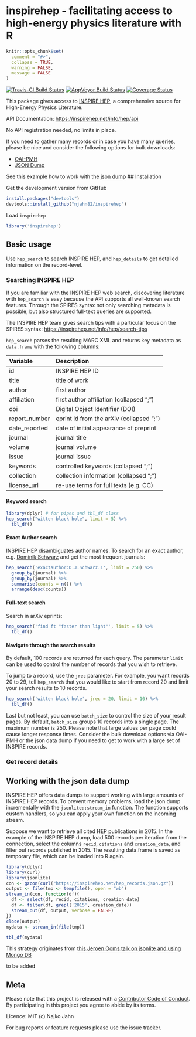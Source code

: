 
# inspirehep - facilitating access to high-energy physics literature with R

```r
knitr::opts_chunk$set(
  comment = "#>",
  collapse = TRUE,
  warning = FALSE,
  message = FALSE
)
```

[![Travis-CI Build Status](https://travis-ci.org/njahn82/inspirehep.svg?branch=master)](https://travis-ci.org/njahn82/inspirehep)
[![AppVeyor Build Status](https://ci.appveyor.com/api/projects/status/github/njahn82/inspirehep?branch=master&svg=true)](https://ci.appveyor.com/project/njahn82/inspirehep)
[![Coverage Status](https://img.shields.io/codecov/c/github/njahn82/inspirehep/master.svg)](https://codecov.io/github/njahn82/inspirehep?branch=master)

This package gives access to [INSPIRE HEP](https://inspirehep.net/), a 
comprehensive source for High-Energy Physics Literature. 

API Documentation: <https://inspirehep.net/info/hep/api>

No API registration needed, no limits in place.

If you need to gather many records or in case you have many queries, please be
nice and consider the following options for bulk downloads:

- [OAI-PMH](https://inspirehep.net/oai2d?verb=Identify)
- [JSON Dump](https://inspirehep.net/hep_records.json.gz)

See this example how to work with the [json dump](#datadump)
## Installation

Get the development version from GitHub

```r
install.packages("devtools")
devtools::install_github("njahn82/inspirehep")
```

Load `inspirehep`

```r
library('inspirehep')
```

## Basic usage

Use  `hep_search` to search INSPIRE HEP, and `hep_details` to get detailed
information on the record-level.

### Searching INSPIRE HEP

If you are familiar with the INSPIRE HEP web search, discovering literature
with `hep_search` is easy because the API supports all well-known search
features. Through the SPIRES syntax not only searching metadata is possible,
but also structured full-text queries are supported.

The INSPIRE HEP team gives search tips with a particular focus on the SPIRES
syntax: <https://inspirehep.net/info/hep/search-tips>

`hep_search` parses the resulting MARC XML and returns key metadata as 
`data.frame` with the following columns:


| Variable        | Description
|:----------------|:-----------------------------------------|
|id               |INSPIRE HEP ID                            |
|title            |title of work                             |
|author           |first author                              |
|affiliation      |first author affiliation (collapsed ";")  |
|doi              |Digital Object Identifier (DOI)           |
|report_number    |eprint id from the arXiv (collapsed ";")  |
|date_reported    |date of initial appearance of preprint    |
|journal          |journal title                             |
|volume           |journal volume                            |
|issue            |journal issue                             |
|keywords         |controlled keywords (collapsed ";")       |
|collection       |collection information (collapsed ";")    |
|license_url      |re-use terms for full texts (e.g. CC)     |


#### Keyword search

```r
library(dplyr) # for pipes and tbl_df class
hep_search("witten black hole", limit = 5) %>%
  tbl_df()
```

#### Exact Author search

INSPIRE HEP disambiguates author names. To search for an exact author, e.g.
[Dominik Schwarz](http://inspirehep.net/author/profile/D.J.Schwarz.1) and get
the most frequent journals:

```r
hep_search('exactauthor:D.J.Schwarz.1', limit = 250) %>%
  group_by(journal) %>% 
  group_by(journal) %>% 
  summarise(counts = n()) %>% 
  arrange(desc(counts))
```

#### Full-text search

Search in arXiv eprints:

```r
hep_search('find ft "faster than light"', limit = 5) %>%
  tbl_df()
```

#### Navigate through the search results

By default, 100 records are returned for each query. The parameter `limit` can
be used to control the number of records that you wish to retrieve.

To jump to a record, use the `jrec` parameter. For example, you want records 20 
to 29, tell `hep_search` that you would like to start from record 20 and limit 
your search results to 10 records.

```r
hep_search('witten black hole', jrec = 20, limit = 10) %>%
  tbl_df()
```

Last but not least, you can use `batch_size` to control the size of your
result pages. By default, `batch_size` groups 10 records into a single page.
The maximum number is 250. Please note that large values per page could cause
longer response times. Consider the bulk download options via OAI-PMH or the
json data dump if you need to get to work with a large set of INSPIRE records.

### Get record details

## <a name="datadump"></a> Working with the json data dump

INSPIRE HEP offers data dumps to support working with large amounts of INSPIRE
HEP records. To prevent memory problems, load the json dump incrementally with
the `jsonlite::stream_in` function. The function supports custom handlers, so
you can apply your own function on the incoming stream.

Suppose we want to retrieve all cited HEP publications in 2015. In the example
of the INSPIRE HEP dump, load 500 records per iteration from the connection,
select the columns `recid`, `citations` and `creation_data`, and filter out
records published in 2015. The resulting data.frame is saved as temporary
file, which can be loaded into R again.

```r
library(dplyr)
library(curl)
library(jsonlite)
con <- gzcon(curl("https://inspirehep.net/hep_records.json.gz")) 
output <- file(tmp <- tempfile(), open = "wb")
stream_in(con, function(df){
  df <- select(df, recid, citations, creation_date)
  df <- filter(df, grepl('2015', creation_date))
  stream_out(df, output, verbose = FALSE)
})
close(output)
mydata <- stream_in(file(tmp))

tbl_df(mydata)
```

This strategy originates from [this Jeroen Ooms talk on jsonlite and using Mongo DB](http://bit.ly/mongo-slides)



to be added

## Meta

Please note that this project is released with a [Contributor Code of Conduct](CONDUCT.md). By participating in this project you agree to abide by its terms.

Licence: MIT (c) Najko Jahn

For bug reports or feature requests please use the issue tracker.

